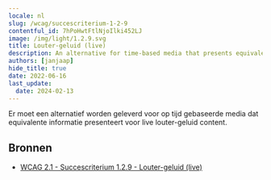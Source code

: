```yaml
---
locale: nl
slug: /wcag/succescriterium-1-2-9
contentful_id: 7hPoHwtFtlNjoIlki452LJ
image: /img/light/1.2.9.svg
title: Louter-geluid (live)
description: An alternative for time-based media that presents equivalent information for live audio-only content must be provided.
authors: [janjaap]
hide_title: true
date: 2022-06-16
last_update:
  date: 2024-02-13
---
```


<Hero
  title="Louter-geluid (live)"
  imageSrc="/img/light/1.2.9.svg"
  alt="WCAG 1.2.9 icon"
  prefix="Succescriterium 1.2.9"
  suffix="Niveau AAA"
/>

Er moet een alternatief worden geleverd voor op tijd gebaseerde media dat equivalente informatie presenteert voor live louter-geluid content.

## Bronnen

- [WCAG 2.1 - Succescriterium 1.2.9 - Louter-geluid (live)](https://www.w3.org/Translations/WCAG21-nl/#louter-geluid-live)
